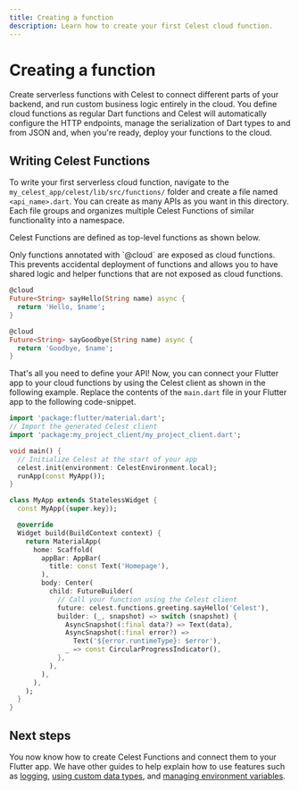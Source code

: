 ```yaml
---
title: Creating a function
description: Learn how to create your first Celest cloud function.
---
```



# Creating a function

Create serverless functions with Celest to connect different parts of your backend, and run custom business logic entirely in the cloud. 
You define cloud functions as regular Dart functions and Celest will automatically configure the HTTP endpoints, manage the serialization
of Dart types to and from JSON and, when you're ready, deploy your functions to the cloud.

## Writing Celest Functions

To write your first serverless cloud function, navigate to the `my_celest_app/celest/lib/src/functions/` folder and create a file named `<api_name>.dart`. You can create as many APIs as you want in this directory. 
Each file groups and organizes multiple Celest Functions of similar functionality into a namespace.

Celest Functions are defined as top-level functions as shown below.

<Callout type="info">
Only functions annotated with `@cloud` are exposed as cloud functions. This prevents accidental deployment of functions and allows you to have shared logic and helper functions that are not exposed as cloud functions.
</Callout>

```dart
@cloud
Future<String> sayHello(String name) async {
  return 'Hello, $name';
}

@cloud
Future<String> sayGoodbye(String name) async {
  return 'Goodbye, $name';
}
```

That's all you need to define your API! Now, you can connect your Flutter app to your cloud functions by using the Celest client as shown in the following example. Replace the contents of the `main.dart` file in your Flutter app to the following code-snippet.

```dart {3,7,24}
import 'package:flutter/material.dart';
// Import the generated Celest client
import 'package:my_project_client/my_project_client.dart';

void main() {
  // Initialize Celest at the start of your app
  celest.init(environment: CelestEnvironment.local);
  runApp(const MyApp());
}

class MyApp extends StatelessWidget {
  const MyApp({super.key});

  @override
  Widget build(BuildContext context) {
    return MaterialApp(
      home: Scaffold(
        appBar: AppBar(
          title: const Text('Homepage'),
        ),
        body: Center(
          child: FutureBuilder(
            // Call your function using the Celest client
            future: celest.functions.greeting.sayHello('Celest'),
            builder: (_, snapshot) => switch (snapshot) {
              AsyncSnapshot(:final data?) => Text(data),
              AsyncSnapshot(:final error?) =>
                Text('${error.runtimeType}: $error'),
              _ => const CircularProgressIndicator(),
            },
          ),
        ),
      ),
    );
  }
}
```

## Next steps

You now know how to create Celest Functions and connect them to your Flutter app. We have other guides to help explain how to use features such as [logging](/docs/functions/logging.md), [using custom data types](/docs/functions/data-types.md), and [managing environment variables](/docs/functions/env-variables.md). 
